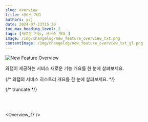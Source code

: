 ```yaml
---
slug: overview
title: 서비스 개요
authors: ysj
date: 2024-07-23T15:30
toc_max_heading_level: 2
tags: [새로운 기능, 서비스 개요 ]
image: /img/changelog/new_feature_overview_txt.png
contentImage: /img/changelog/new_feature_overview_txt_gl.png
---
```




![New Feature Overview](/img/changelog/new_feature_overview_txt.png)

와탭이 제공하는 서비스 새로운 기능 개요를 한 눈에 살펴보세요.

{/* 와탭의 서비스 히스토리 개요를 한 눈에 살펴보세요. */}

{/* truncate */}

<br/>
<br/>

<div class='history_overview' id='overview_test'>

<CustomListItem>

<ChangelogComponent3>


<Overview_f7 /> 

</ChangelogComponent3>

</CustomListItem>


</div>
